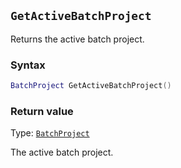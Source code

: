 ::: {.minipage data-latex="{\textwidth}"}
## `GetActiveBatchProject`

Returns the active batch project\index{projects!getting active}.

### Syntax {-}

``` .lua
BatchProject GetActiveBatchProject()
```

### Return value {-}

Type: [`BatchProject`](#batchproject)

The active batch project.
:::

